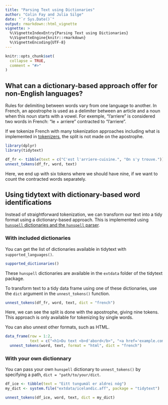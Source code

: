 ```yaml
---
title: "Parsing Text using Dictionaries"
author: "Colin Fay and Julia Silge"
date: "`r Sys.Date()`"
output: rmarkdown::html_vignette
vignette: >
  %\VignetteIndexEntry{Parsing Text using Dictionaries}
  %\VignetteEngine{knitr::rmarkdown}
  %\VignetteEncoding{UTF-8}
---
```


```r
knitr::opts_chunk$set(
  collapse = TRUE,
  comment = "#>"
)
```

## What can a dictionary-based approach offer for non-English languages?

Rules for delimiting between words vary from one language to another. In French, an apostrophe is used as a delimiter between an article and a noun when this noun starts with a vowel. For exemple, "l'arriere" is considered two words in French: "le + arriere" contracted to "l'arriere". 

If we tokenize French with many tokenization approaches including what is implemented in [tokenizers](https://github.com/ropensci/tokenizers), the split is not made on the apostrophe. 

```r
library(dplyr)
library(tidytext)

df_fr <- tibble(text = c("C'est l'arriere-cuisine.", "On s'y trouve."))
unnest_tokens(df_fr, word, text)
```

Here, we end up with six tokens where we should have nine, if we want to count the contracted words separately. 

## Using tidytext with dictionary-based word identifications 

Instead of straightforward tokenization, we can transform our text into a tidy format using a dictionary-based approach. This is implemented using [`hunspell` dictionaries and the `hunspell` parser](https://github.com/ropensci/hunspell).

### With included dictionaries

You can get the list of dictionaries available in tidytext with `supported_languages()`. 

```r
supported_dictionaries()
```

These `hunspell` dictionaries are available in the `extdata` folder of the tidytext package. 

To transform text to a tidy data frame using one of these dictionaries, use the `dict` argument in the `unnest_tokens()` function. 

```r
unnest_tokens(df_fr, word, text, dict = "french") 
```

Here, we can see the split is done with the apostrophe, giving nine tokens. This approach is only available for tokenizing by single words.

You can also unnest other formats, such as HTML.

```r
data_frame(row = 1:2,
           text = c("<h1>Du text <b>d'abord</b>", "<a href='example.com'>C'est l'ancien site</a>")) %>%
  unnest_tokens(word, text, format = "html", dict = "french")
```


### With your own dictionnary

You can pass your own `hunspell` dictionary to `unnest_tokens()` by specifying a path, `dict = "path/to/your/dict`.

```r
df_ice <- tibble(text = "Eitt tungumál er aldrei nóg")
my_dict <- system.file("extdata/icelandic.aff", package = "tidytext")

unnest_tokens(df_ice, word, text, dict = my_dict) 
```


